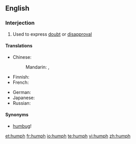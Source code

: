 ==English==

===Interjection===
{{en-interj|head=humph!}}

# Used to express [[doubt]] or [[disapproval]]

====Translations====
{{trans-top|used to express doubt or disapproval}}
* Chinese:
*: Mandarin: {{t|cmn|哼|tr=hēng|sc=Hani}}, {{t|cmn|噷|tr=hm, hēn, hèn|sc=Hani}}
* Finnish: {{t+|fi|höpö-höpö}}
* French: {{t+|fr|hum}}
{{trans-mid}}
* German: {{t+|de|hm}}
* Japanese: {{t-|ja|ふん|tr=fun|sc=Jpan}}
* Russian: {{t+|ru|гм|tr=gm, hm, xm|sc=Cyrl}}
{{trans-bottom}}

====Synonyms====
* [[humbug]]!

[[et:humph]]
[[fr:humph]]
[[io:humph]]
[[te:humph]]
[[vi:humph]]
[[zh:humph]]